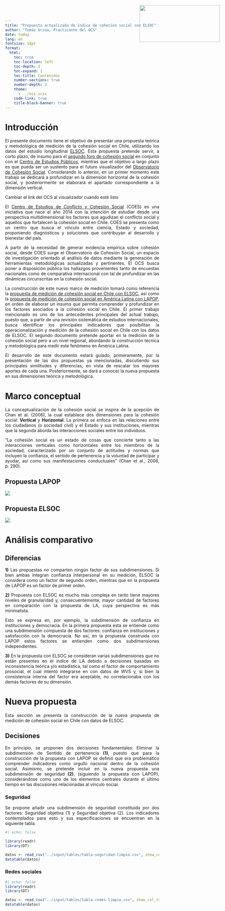 ```yaml
---
title: "Propuesta actualizada de índice de cohesión social con ELSOC"
author: "Tomás Urzúa, Practicante del OCS"
date: today
lang: en
fontsize: 14pt
format:
  html:
    toc: true
    toc-location: left
    toc-depth: 2
    toc-expand: 1
    toc-title: Contenidos
    number-sections: true
    number-depth: 3
    theme:
      - ../ocs.scss
    code-link: true
    title-block-banner: true 
---
```


<style>
.logo {
    position: absolute;
    top: 20px;
    right: 30px;
}
</style>

<img class="logo" src="ocs-new.jpeg" width="262" height="120">

<div style="text-align: justify">

# Introducción

El presente documento tiene el objetivo de presentar una propuesta teórica y metodológica de medición de la cohesión social en Chile, utilizando los datos del estudio longitudinal [ELSOC](https://coes.cl/encuesta-panel/). Esta propuesta pretende servir, a corto plazo, de insumo para el [segundo foro de cohesión social](añadir link cuando exista) en conjunto con el [Centro de Estudios Públicos](https://www.cepchile.cl/), mientras que el objetivo a largo plazo es que pueda ser un sustento para el futuro visualizador del [Observatorio de Cohesión Social](https://ocs-coes.com/). Considerando lo anterior, en un primer momento este trabajo se dedicará a profundizar en la dimensión horizontal de la cohesión social, y posteriormente se elaborará el apartado correspondiente a la dimensión vertical. 

::: {.hidden}
Cambiar el link del OCS al visualizador cuando esté listo
:::

El [Centro de Estudios de Conflicto y Cohesión Social](https://coes.cl/) (COES) es una iniciativa que nace el año 2014 con la intención de estudiar desde una perspectiva multidimensional los factores que agudizan el conflicto social y aquellos que fortalecen la cohesión social en Chile. COES se presenta como un centro que busca el vínculo entre ciencia, Estado y sociedad, proponiendo diagnósticos y soluciones que contribuyan al desarrollo y bienestar del país.

A partir de la necesidad de generar evidencia empírica sobre cohesión social, desde COES surge el Observatorio de Cohesión Social, un espacio de investigación orientado al análisis de datos mediante la generación de herramientas metodológicas actualizadas y pertinentes. El OCS busca poner a disposición pública los hallazgos provenientes tanto de encuestas nacionales como de comparativa internacional con tal de profundizar en las dinámicas circunscritas en la cohesión social. 

La construcción de este nuevo marco de medición tomará como referencia la [propuesta de medición de cohesión social en Chile con ELSOC](https://ocscoes.github.io/cohesion-elsoc/), así como la [propuesta de medición de cohesión social en América Latina con LAPOP](https://ocs-coes.com/reportes/posts/2025_reportes_tecnico/), en orden de elaborar un insumo que permita comprender y profundizar en los factores asociados a la cohesión social en Chile. El primer trabajo mencionado es uno de los antecedentes principales del actual trabajo, puesto que, a partir de una revisión sistemática de estudios internacionales, busca identificar los principales indicadores que posibilitan la operacionalización y medición de la cohesión social en Chile con los datos de ELSOC. El segundo documento pretende aportar en la medición de la cohesión social pero a un nivel regional, abordando la construcción técnica y metodológica para medir este fenómeno en América Latina. 

El desarrollo de este documento estará guiado, primeramente, por la presentación de las dos propuestas ya mencionadas, discutiendo sus principales similitudes y diferencias, en vista de rescatar los mayores aportes de cada una. Posteriormente, se dará a conocer la nueva propuesta en sus dimensiones teórica y metodológica. 
 
# Marco conceptual 

La conceptualización de la cohesión social se inspira de la acepción de Chan et al. (2006), la cual establece dos dimensiones para la cohesión social: **Vertical** y **Horizontal**. La primera se enfoca en las relaciones entre los ciudadanos (o sociedad civil) y el Estado y sus instituciones, mientras que la segunda aborda las interacciones sociales entre los individuos.  

“La cohesión social es un estado de cosas que concierte tanto a las interacciones verticales como horizontales entre los miembros de la sociedad, caracterizado por un conjunto de actitudes y normas que incluyen la confianza, el sentido de pertenencia y la voluntad de participar y ayudar, así como sus manifestaciones conductuales” (Chan et al., 2006, p. 290).

## Propuesta LAPOP

![](hor-la.png)

## Propuesta ELSOC

![](hor-elsoc.png)
 
# Análisis comparativo

## Diferencias

**1)** Las propuestas no comparten ningún factor de sus subdimensiones. Si bien ambas integran confianza interpersonal en su medición, ELSOC la considera como un factor de segundo orden, mientras que en la propuesta de LAPOP es un factor de primer orden. 

**2)** Propuesta con ELSOC es mucho más compleja en tanto tiene mayores niveles de granularidad y, consecuentemente, mayor cantidad de factores en comparación con la propuesta de LA, cuya perspectiva es más minimalista. 

Esto se expresa en, por ejemplo, la subdimensión de confianza en instituciones y democracia. En la primera propuesta esta se entiende como una subdimensión compuesta de dos factores: confianza en instituciones y satisfacción con la democracia. No así, en la propuesta construida con LAPOP estos factores se entienden como dos subdimensiones independientes. 

**3)** En la propuesta con ELSOC se consideran varias subdimensiones que no están presentes en el índice de LA debido a decisiones basadas en inconsistencia teórica y/o estadística, tal como el factor de comportamiento prosocial, el cual intentó integrarse en con datos de WVS y, si bien la consistencia interna del factor era aceptable, no correlacionaba con los demás factores de su dimensión. 

# Nueva propuesta

Esta sección se presenta la construcción de la nueva propuesta de medición de cohesión social en Chile con datos de ELSOC. 

## Decisiones

En principio, se proponen dos decisiones fundamentales: Eliminar la subdimensión de Sentido de pertenencia **(1)**, puesto que para la construcción de la propuesta con LAPOP se definió que era problemático comprender indicadores como orgullo nacional dentro de la cohesión social. Asimismo, se pretende incluir en la nueva propuesta una subdimensión de seguridad **(2)**, (siguiendo la propuesta con LAPOP), considerándose como uno de los elementos centrales durante el último tiempo en las discusiones relacionadas al vínculo social. 

### Seguridad

Se propone añadir una subdimensión de seguridad constituida por dos factores: Seguridad objetiva (1) y Seguridad objetiva (2). Los indicadores contemplados para esto y sus especificaciones se encuentran en la siguiente tabla. 

```r
#| echo: false 

library(readr)
library(DT)

datos <- read_csv("../input/tables/tabla-seguridad-limpio.csv", show_col_types = FALSE)
datatable(datos)
```

### Redes sociales

```r
#| echo: false 
library(readr)
library(DT)

datos <- read_csv("../input/tables/tabla-redes-limpio.csv", show_col_types = FALSE)
datatable(datos)
```

